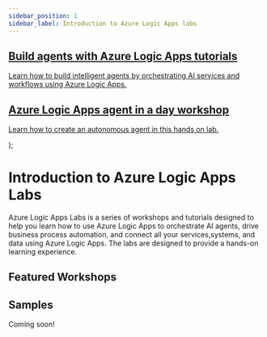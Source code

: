 ```yaml
---
sidebar_position: 1
sidebar_label: Introduction to Azure Logic Apps labs
---
```




  <article className="margin-top--lg">
    <section className="row list">
        <article className="col col--6 margin-bottom--lg">
          <a className="pagination-nav__link card padding--lg cardContainer" 
          href="/logicapps-labs/docs/logicapps-ai-course/overview">
            <h2 className="cardTitle">
            Build agents with Azure Logic Apps tutorials
            </h2>
            <p className="cardDescription">
              Learn how to build intelligent agents by orchestrating AI services and workflows using Azure Logic Apps.
            </p>
          </a>
        </article>
        <article className="col col--6 margin-bottom--lg">
          <a className="pagination-nav__link card padding--lg cardContainer" 
          href="/logicapps-labs/docs/logic-apps-agent-in-a-day/introduction">
            <h2 className="cardTitle" title="Logic Apps agent in a day">
              Azure Logic Apps agent in a day workshop
            </h2>
            <p className="cardDescription">
              Learn how to create an autonomous agent in this hands on lab.
            </p>
          </a>
        </article>          
    </section>
  </article>
);

# Introduction to Azure Logic Apps Labs

Azure Logic Apps Labs is a series of workshops and tutorials designed to help you learn how to use Azure Logic Apps to orchestrate AI agents, drive business process automation, and connect all your services,systems, and data using Azure Logic Apps. The labs are designed to provide a hands-on learning experience.

## Featured Workshops

<HighlightedWorkshops />

## Samples

Coming soon!
